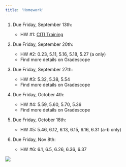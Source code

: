 ```yaml
---
title: 'Homework'
---
```


1.  Due Friday, September 13th:

    -   HW #1: [CITI Training](pdfs/HW 1_CITI Training.pdf)

2.  Due Friday, September 20th:

    -   HW #2: 0.23, 5.11, 5.16, 5.18, 5.27 (a only)
    -   Find more details on Gradescope

3.  Due Friday, September 27th:

    -   HW #3: 5.32, 5.38, 5.54 
    -   Find more details on Gradescope

4.  Due Friday, October 4th:

    -   HW #4: 5.59, 5.60, 5.70, 5.36
    -   Find more details on Gradescope    

5.  Due Friday, October 18th:

    -   HW #5: 5.46, 6.12, 6.13, 6.15, 6.16, 6.31 (a-b only)

6.  Due Friday, Nov 8th:

    -   HW #6: 6.1, 6.5, 6.26, 6.36, 6.37

<!-- 7.  Due Friday, April 12th: -->

<!--     -   HW #7: 7.5, 7.7, 7.8, 7.11, 7.12, find a peer-reviewed journal article that uses ANOVA and include a link. -->

<!-- 8.  Due Friday, April 26th: -->

<!--     -   HW #8: 7.20, 7.21, 7.22, 7.34, 7.38 -->

<!-- 9.  (Extra credit) Due Thursday, May 9th (3:00 pm): -->

<!--     -   HW #9: 8.1, 8.3, 8.6, 8.12, 8.14 -->

![](https://c.tenor.com/xATuBt2dRhwAAAAM/kitten-cat.gif)
